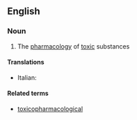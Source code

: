 ==English==

===Noun===
{{en-noun|-}}

# The [[pharmacology]] of [[toxic]] substances

====Translations====
{{trans-top}}
* Italian: {{t-|it|tossicofarmacologia|f}}
{{trans-mid}}
{{trans-bottom}}

====Related terms====
* [[toxicopharmacological]]